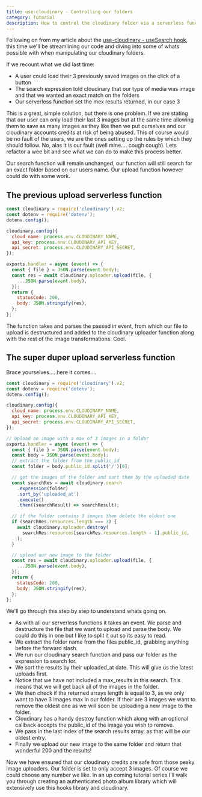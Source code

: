 ```yaml
---
title: use-cloudinary - Controlling our folders
category: Tutorial
description: How to control the cloudinary folder via a serverless function
---
```


Following on from my article about the [use-cloudinary - useSearch hook](https://richardhaines.dev/use-cloudinary-hooks-use-search/), this time we'll be streamlining our code and diving into some of whats possible with when manipulating our cloudinary folders.

If we recount what we did last time:

- A user could load their 3 previously saved images on the click of a button
- The search expression told cloudinary that our type of media was image and that we wanted an exact match on the folders
- Our serverless function set the mex results returned, in our case 3

This is a great, simple solution, but there is one problem. If we are stating that our user can only load their last 3 images but at the same time allowing them to save as many images as they like then we put ourselves and our cloudinary accounts credits at risk of being abused. This of course would be no fault of the users, we are the ones setting up the rules by which they should follow. No, alas it is our fault (well mine.... cough cough). Lets refactor a wee bit and see what we can do to make this process better.

Our search function will remain unchanged, our function will still search for an exact folder based on our users name. Our upload function however could do with some work.

## The previous upload serverless function

```js
const cloudinary = require('cloudinary').v2;
const dotenv = require('dotenv');
dotenv.config();

cloudinary.config({
  cloud_name: process.env.CLOUDINARY_NAME,
  api_key: process.env.CLOUDINARY_API_KEY,
  api_secret: process.env.CLOUDINARY_API_SECRET,
});

exports.handler = async (event) => {
  const { file } = JSON.parse(event.body);
  const res = await cloudinary.uploader.upload(file, {
    ...JSON.parse(event.body),
  });
  return {
    statusCode: 200,
    body: JSON.stringify(res),
  };
};
```

The function takes and parses the passed in event, from which our file to upload is destructured and added to the cloudinary uploader function along with the rest of the image transformations. Cool.

## The super duper upload serverless function

Brace yourselves.....here it comes....

```js
const cloudinary = require('cloudinary').v2;
const dotenv = require('dotenv');
dotenv.config();

cloudinary.config({
  cloud_name: process.env.CLOUDINARY_NAME,
  api_key: process.env.CLOUDINARY_API_KEY,
  api_secret: process.env.CLOUDINARY_API_SECRET,
});

// Upload an image with a max of 3 images in a folder
exports.handler = async (event) => {
  const { file } = JSON.parse(event.body);
  const body = JSON.parse(event.body);
  // extract the folder from the public_id
  const folder = body.public_id.split('/')[0];

  // get the images of the folder and sort them by the uploaded date
  const searchRes = await cloudinary.search
    .expression(folder)
    .sort_by('uploaded_at')
    .execute()
    .then((searchResult) => searchResult);

  // if the folder contains 3 images then delete the oldest one
  if (searchRes.resources.length === 3) {
    await cloudinary.uploader.destroy(
      searchRes.resources[searchRes.resources.length - 1].public_id,
    );
  }

  // upload our new image to the folder
  const res = await cloudinary.uploader.upload(file, {
    ...JSON.parse(event.body),
  });
  return {
    statusCode: 200,
    body: JSON.stringify(res),
  };
};
```

We'll go through this step by step to understand whats going on.

- As with all our serverless functions it takes an event. We parse and destructure the file that we want to upload and parse the body. We could do this in one but I like to split it out so its easy to read.
- We extract the folder name from the files public_id, grabbing anything before the forward slash.
- We run our cloudinary search function and pass our folder as the expression to search for.
- We sort the results by their uploaded_at date. This will give us the latest uploads first.
- Notice that we have not included a max_results in this search. This means that we will get back all of the images in the folder.
- We then check if the returned arrays length is equal to 3, as we only want to have 3 images max in our folder. If their are 3 images we want to remove the oldest one as we will soon be uploading a new image to the folder.
- Cloudinary has a handy destroy function which along with an optional callback accepts the public_id of the image you wish to remove.
- We pass in the last index of the search results array, as that will be our oldest entry.
- Finally we upload our new image to the same folder and return that wonderful 200 and the results!

Now we have ensured that our cloudinary credits are safe from those pesky image uploaders. Our folder is set to only accept 3 images. Of course we could choose any number we like. In an up coming tutorial series I'll walk you through creating an authenticated photo album library which will extensively use this hooks library and cloudinary.
